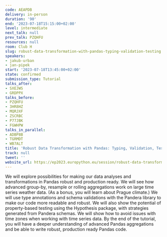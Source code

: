 ```yaml
---
code: AEAPDB
delivery: in-person
duration: '90'
end: '2023-07-18T15:15:00+02:00'
level: intermediate
next_talk: null
prev_talk: PZQHFU
resources: null
room: Club H
slug: robust-data-transformation-with-pandas-typing-validation-testing
speakers:
- jakub-urban
- jan-pipek
start: '2023-07-18T13:45:00+02:00'
state: confirmed
submission_type: Tutorial
talks_after:
- SXEJWS
- GRDPPX
talks_before:
- PZQHFU
- 3HR8HZ
- MQRJXF
- ZSCRBC
- P77JBK
- FGWHPW
talks_in_parallel:
- ADBP8B
- TGRMDT
- WB7ALT
title: 'Robust Data Transformation with Pandas: Typing, Validation, Testing'
track: null
tweet: ''
website_url: https://ep2023.europython.eu/session/robust-data-transformation-with-pandas-typing-validation-testing
---
```


We will explore possibilities for making our data analyses and transformations in Pandas robust and production ready. We will see how advanced group-by, resample or rolling aggregations work on large time series weather data. (As a bonus, you will learn about Prague climate.) We will use type annotations and schema validations with the Pandera library to make our code more readable and robust. We will also show the potential of property-based testing using the Hypothesis package, with strategies generated from Pandera schemas. We will show how to avoid issues with time zones when working with time series data. By the end of the tutorial, you will have a deeper understanding of advanced Pandas aggregations and be able to write robust, production ready Pandas code.
